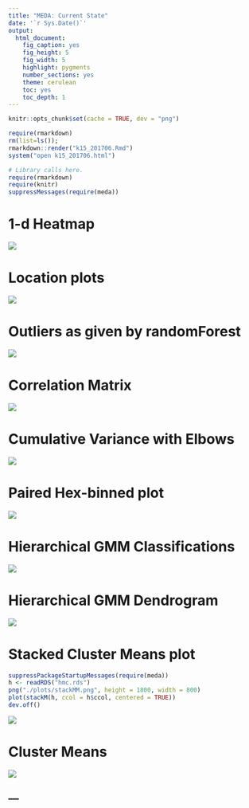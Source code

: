 ```yaml
---
title: "MEDA: Current State"
date: '`r Sys.Date()`'
output:
  html_document:
    fig_caption: yes
    fig_height: 5
    fig_width: 5
    highlight: pygments
    number_sections: yes
    theme: cerulean
    toc: yes
    toc_depth: 1
---
```

```r
knitr::opts_chunk$set(cache = TRUE, dev = "png")
```

```r
require(rmarkdown)
rm(list=ls()); 
rmarkdown::render("k15_201706.Rmd")
system("open k15_201706.html")
```

```r
# Library calls here.
require(rmarkdown)
require(knitr)
suppressMessages(require(meda))
```

# 1-d Heatmap
![](./plots/2.png)

# Location plots
![](./plots/raw5.png)

# Outliers as given by randomForest
![](./plots/6.png)

# Correlation Matrix
![](./plots/4.png)

# Cumulative Variance with Elbows
![](./plots/1.png)

# Paired Hex-binned plot
![](./plots/7.png)

# Hierarchical GMM Classifications
![](./plots/3.png)

# Hierarchical GMM Dendrogram
![](./plots/dend.png)

# Stacked Cluster Means plot
```r
suppressPackageStartupMessages(require(meda))
h <- readRDS("hmc.rds")
png("./plots/stackMM.png", height = 1800, width = 800)
plot(stackM(h, ccol = h$ccol, centered = TRUE)) 
dev.off()
```
![](./plots/stackMM.png)

# Cluster Means
![](./plots/clusterMeans.png)



--- 
---
